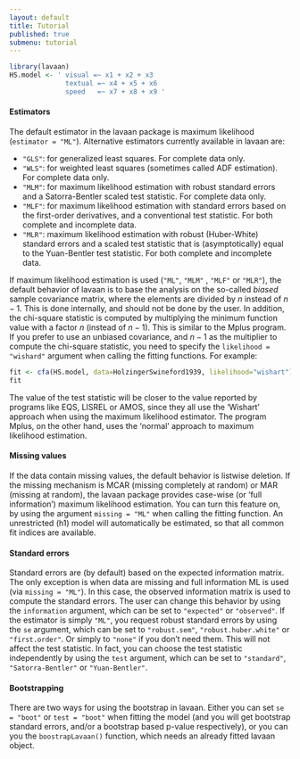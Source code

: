 ```yaml
---
layout: default
title: Tutorial
published: true
submenu: tutorial
---
```


```r
library(lavaan)
HS.model <- ' visual =~ x1 + x2 + x3
              textual =~ x4 + x5 + x6
              speed   =~ x7 + x8 + x9 '
```
#### Estimators ####
The default estimator in the lavaan package is maximum likelihood 
(`estimator = "ML"`). Alternative estimators currently available in lavaan are:

- `"GLS"`: for generalized least squares. For complete data only.
- `"WLS"`: for weighted least squares (sometimes called ADF estimation). For
    complete data only.
- `"MLM"`: for maximum likelihood estimation with robust standard errors and a
    Satorra-Bentler scaled test statistic. For complete data only.
- `"MLF"`: for maximum likelihood estimation with standard errors based on the
    first-order derivatives, and a conventional test statistic. For both
    complete and incomplete data.
- `"MLR"`: maximum likelihood estimation with robust (Huber-White) standard
    errors and a scaled test statistic that is (asymptotically) equal to
    the Yuan-Bentler test statistic. For both complete and incomplete
    data.

If maximum likelihood estimation is used (`"ML"`, `"MLM"` , `"MLF"` or
`"MLR"`), the default behavior
of lavaan is to base the analysis on the so-called *biased* sample
covariance matrix, where the elements are divided by $n$ instead of
$n-1$. This is done internally, and should not be done by the user. In
addition, the chi-square statistic is computed by multiplying the
minimum function value with a factor $n$ (instead of $n-1$). This is
similar to the Mplus program. If you prefer to use an unbiased
covariance, and $n-1$ as the multiplier to compute the chi-square
statistic, you need to specify the `likelihood = "wishard"` 
argument when calling the fitting functions. For example:

```r
fit <- cfa(HS.model, data=HolzingerSwineford1939, likelihood="wishart")
fit
```

The value of the test statistic will be closer to the value reported by
programs like EQS, LISREL or AMOS, since they all use the 'Wishart'
approach when using the maximum likelihood estimator. The program Mplus,
on the other hand, uses the 'normal' approach to maximum likelihood
estimation.

#### Missing values ####
If the data contain missing values, the default behavior is listwise deletion.
If the missing mechanism is MCAR (missing completely at random) or MAR (missing
at random), the lavaan package provides case-wise (or 'full information')
maximum likelihood estimation. You can turn this feature on, by using the
argument `missing = "ML"` when calling the fitting function. An unrestricted
(h1) model will automatically be estimated, so that all common fit indices are
available.

#### Standard errors ####
Standard errors are (by default) based on the expected information matrix. The
only exception is when data are missing and full information ML is used (via
`missing = "ML"`). In this case, the observed information matrix is used to
compute the standard errors. The user can change this behavior by using the
`information` argument, which can be set to `"expected"` or `"observed"`. If
the estimator is simply `"ML"`, you request robust standard errors by using the
`se` argument, which can be set to `"robust.sem"`, `"robust.huber.white"` or
`"first.order"`.  Or simply to `"none"` if you don't need them. This will not
affect the test statistic. In fact, you can choose the test statistic
independently by using the `test` argument, which can be set to `"standard"`,
`"Satorra-Bentler"` or `"Yuan-Bentler"`.

#### Bootstrapping ####
There are two ways for using the bootstrap in lavaan. Either you can set `se =
"boot"` or `test = "boot"` when fitting the model (and you will get bootstrap
standard errors, and/or a bootstrap based p-value respectively), or you can you
the `boostrapLavaan()` function, which needs an already fitted lavaan object.
